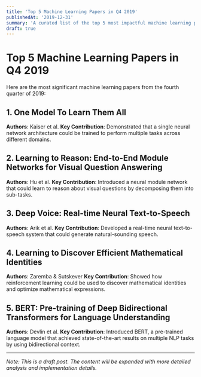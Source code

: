 ```yaml
---
title: 'Top 5 Machine Learning Papers in Q4 2019'
publishedAt: '2019-12-31'
summary: 'A curated list of the top 5 most impactful machine learning papers from Q4 2019.'
draft: true
---
```


# Top 5 Machine Learning Papers in Q4 2019

Here are the most significant machine learning papers from the fourth quarter of 2019:

## 1. One Model To Learn Them All
**Authors**: Kaiser et al.
**Key Contribution**: Demonstrated that a single neural network architecture could be trained to perform multiple tasks across different domains.

## 2. Learning to Reason: End-to-End Module Networks for Visual Question Answering
**Authors**: Hu et al.
**Key Contribution**: Introduced a neural module network that could learn to reason about visual questions by decomposing them into sub-tasks.

## 3. Deep Voice: Real-time Neural Text-to-Speech
**Authors**: Arik et al.
**Key Contribution**: Developed a real-time neural text-to-speech system that could generate natural-sounding speech.

## 4. Learning to Discover Efficient Mathematical Identities
**Authors**: Zaremba & Sutskever
**Key Contribution**: Showed how reinforcement learning could be used to discover mathematical identities and optimize mathematical expressions.

## 5. BERT: Pre-training of Deep Bidirectional Transformers for Language Understanding
**Authors**: Devlin et al.
**Key Contribution**: Introduced BERT, a pre-trained language model that achieved state-of-the-art results on multiple NLP tasks by using bidirectional context.

---

*Note: This is a draft post. The content will be expanded with more detailed analysis and implementation details.* 
